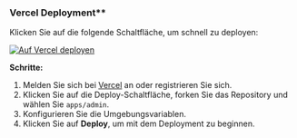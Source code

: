 ### Vercel Deployment\*\*

Klicken Sie auf die folgende Schaltfläche, um schnell zu deployen:

[![Auf Vercel deployen](https://vercel.com/button)](https://vercel.com/new/clone?demo-description=PPanel%20ist%20ein%20reines%2C%20professionelles%2C%20und%20perfektes%20Open-Source-Proxy-Panel-Tool%2C%20das%20als%20ideale%20Wahl%20für%20Lernen%20und%20praktische%20Anwendungen%20entworfen%20wurde&demo-image=https%3A%2F%2Furlscan.io%2Fliveshot%2F%3Fwidth%3D1920%26height%3D1080%26url%3Dhttps%3A%2F%2Fadmin.ppanel.dev&demo-title=PPanel%20Admin%20Web&demo-url=https%3A%2F%2Fadmin.ppanel.dev%2F&from=.&project-name=ppanel-admin-web&repository-name=ppanel-web&repository-url=https%3A%2F%2Fgithub.com%2Fperfect-panel%2Fppanel-web&root-directory=apps%2Fadmin&skippable-integrations=1)

**Schritte:**

1. Melden Sie sich bei [Vercel](https://vercel.com/) an oder registrieren Sie sich.
2. Klicken Sie auf die Deploy-Schaltfläche, forken Sie das Repository und wählen Sie `apps/admin`.
3. Konfigurieren Sie die Umgebungsvariablen.
4. Klicken Sie auf **Deploy**, um mit dem Deployment zu beginnen.



<Giscus />

